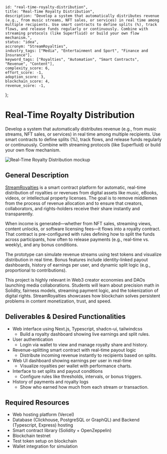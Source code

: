     id: "real-time-royalty-distribution",
    title: "Real-Time Royalty Distribution",
    description: "Develop a system that automatically distributes revenue (e.g., from music streams, NFT sales, or services) in real time among multiple recipients. Use smart contracts to define splits (%), track flows, and release funds regularly or continuously. Combine with streaming protocols (like Superfluid) or build your own flow mechanism.",
    status: "idea",
    accronym: "StreamRoyalties",
    industry_tags: ["Media", "Entertainment and Sport", "Finance and Insurance"],
    keyword_tags: ["Royalties", "Automation", "Smart Contracts", "Revenue", "Content"],
    complexity_score: 6,
    effort_score: -1,
    adoption_score: 3,
    blockchain_score: 4,
    revenue_score: -1,
};

# Real-Time Royalty Distribution

Develop a system that automatically distributes revenue (e.g., from music streams, NFT sales, or services) in real time among multiple recipients. Use smart contracts to define splits (%), track flows, and release funds regularly or continuously. Combine with streaming protocols (like Superfluid) or build your own flow mechanism.

![Real-Time Royalty Distribution mockup](/images/project/real-time-royalty-distribution.jpg)

## General Description

[StreamRoyalties](https://streamroyalties.monark.io) is a smart contract platform for automatic, real-time distribution of royalties or revenues from digital assets like music, eBooks, videos, or intellectual property licenses. The goal is to remove middlemen from the process of revenue allocation and to ensure that creators, collaborators, and rights-holders receive their share instantly and transparently.

When income is generated—whether from NFT sales, streaming views, content unlocks, or software licensing fees—it flows into a royalty contract. That contract is pre-configured with rules defining how to split the funds across participants, how often to release payments (e.g., real-time vs. weekly), and any bonus conditions.

The prototype can simulate revenue streams using test tokens and visualize distribution in real time. Bonus features include identity-linked payout dashboards, history of earnings per user, and dynamic split logic (e.g., proportional to contributions).

This project is highly relevant in Web3 creator economies and DAOs launching media collaborations. Students will learn about precision math in Solidity, fairness models, streaming payment logic, and the tokenization of digital rights. StreamRoyalties showcases how blockchain solves persistent problems in content monetization, trust, and speed.

## Deliverables & Desired Functionalities

- Web interface using Next.js, Typescript, shadcn-ui, tailwindcss
    - Build a royalty dashboard showing live earnings and split rules.
- User authentication 
    - Login via wallet to view and manage royalty share and history.
- Revenue-splitting smart contract with real-time payout logic
    - Distribute incoming revenue instantly to recipients based on splits.
- Web UI dashboard showing earnings per user in real-time
    - Visualize royalties per wallet with performance charts.
- Interface to set splits and payout conditions
    - Configure rules like thresholds, intervals, or bonus triggers.
- History of payments and royalty logs
    - Show who earned how much from each stream or transaction.

## Required Resources

- Web hosting platform (Vercel)
- Database (Clickhouse, PostgreSQL or GraphQL) and Backend (Typescript, Express) hosting
- Smart contract library (Solidity + OpenZeppelin)
- Blockchain testnet
- Test token setup on blockchain
- Wallet integration for simulation
